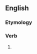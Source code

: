==English==

===Etymology===
{{suffix|use|est|lang=en}}

===Verb===
{{head|en|verb form}}

# {{en-archaic second-person singular of|use|lang=en}}